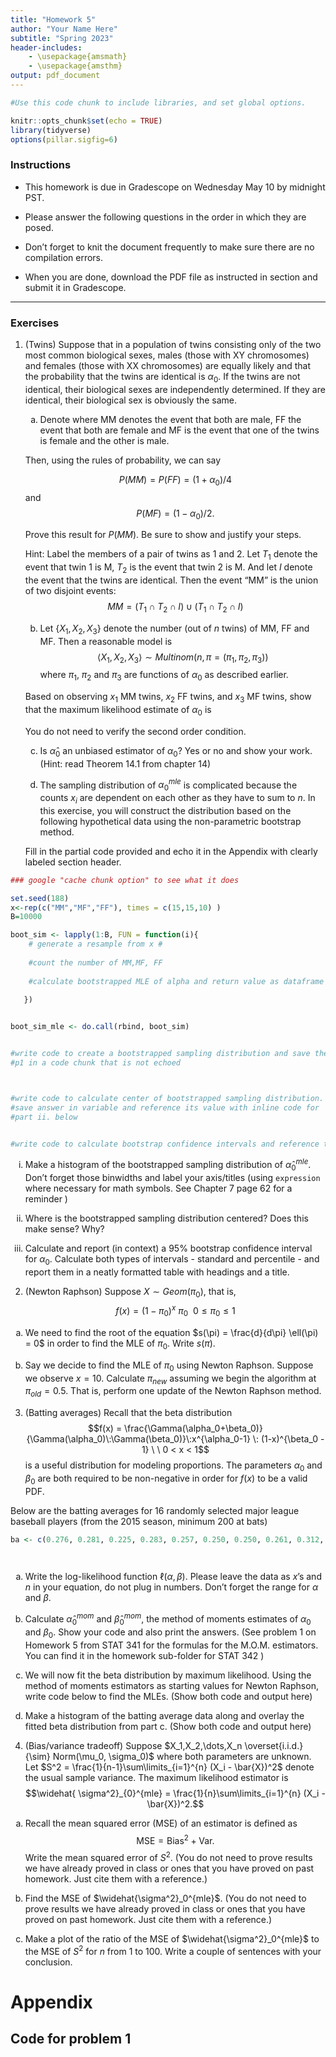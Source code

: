 ```yaml
---
title: "Homework 5"
author: "Your Name Here"
subtitle: "Spring 2023"
header-includes:
    - \usepackage{amsmath}
    - \usepackage{amsthm}
output: pdf_document
---
```


```r
#Use this code chunk to include libraries, and set global options.

knitr::opts_chunk$set(echo = TRUE)
library(tidyverse)
options(pillar.sigfig=6)

```

### Instructions

- This homework is due in Gradescope on Wednesday May 10 by midnight PST.

- Please answer the following questions in the order in which they are posed. 

- Don't forget to knit the document frequently to make sure there are no compilation errors. 

- When you are done, download the PDF file as instructed in section and submit it in Gradescope. 

* * *

### Exercises

1. (Twins) Suppose that in a population of twins consisting only of the two most common biological sexes\footnote{see \href{https://www.joshuakennon.com/the-six-common-biological-sexes-in-humans/}{here} for the six variations that are possible}, males (those with XY chromosomes) and females (those with XX chromosomes) are equally likely and that the probability that the twins are identical is $\alpha_0$. If the twins are not identical, their biological sexes are independently determined. If they are identical, their biological sex is obviously the same.
	
	a. Denote
	\begin{align*}
	\pi_1 &= P(MM),\\
	\pi_2 &= P(FF), \\
	\pi_3 &= P(MF).
	\end{align*}
	  where $\mbox{MM}$ denotes the event that both are male, $\mbox{FF}$ the event that both are female and $\mbox{MF}$ is the event that one of the twins is female and the other is male.
	
  	Then, using the rules of probability, we can say
	
	$$P(MM) = P(FF) = (1+\alpha_0)/4$$ and $$P(MF) = (1-\alpha_0)/2.$$
	 
	 Prove this result for $P(MM)$. Be sure to show and justify your steps. \textbf{Since I am basically setting up the problem formulation for you, we are going to assess mastery of the concepts.}
	
	Hint: Label the members of a pair of twins as 1 and 2. Let $T_1$ denote the event that twin 1 is M, $T_2$ is the event that twin 2 is M. And let $I$ denote the event that the twins are identical. Then the event "MM" is the union of two disjoint events: 
	$$MM = (T_1 \cap T_2 \cap I ) \cup (T_1 \cap T_2 \cap I)$$ 
	
	\emph{Review chapters 2 and 4 if you need a reminder}
	
	
	b. Let $\left\{X_1,X_2,X_3\right\}$ denote the number (out of $n$ twins) of $\mbox{MM}$, $\mbox{FF}$ and $\mbox{MF}$. Then a reasonable model is
	$$\langle X_1,X_2,X_3 \rangle \sim Multinom(n, \pi=(\pi_1,\pi_2,\pi_3) )$$
	where $\pi_1$, $\pi_2$ and $\pi_3$ are functions of $\alpha_0$ as described earlier.
	
	  Based on observing $x_1$ MM twins, $x_2$ FF twins, and $x_3$ MF twins, show that the maximum likelihood estimate of $\alpha_0$ is
\begin{eqnarray*}
\widehat{\alpha}_0^{mle} &=& (x_1+x_2-x_3)/n.
\end{eqnarray*}
	  
	  You do not need to verify the second order condition.
	
	c. Is $\widehat{\alpha}_0$ an unbiased estimator of $\alpha_0$? Yes or no and show your work.   (Hint: read Theorem 14.1 from chapter 14)
	
	d. The sampling distribution of $\alpha_0^{mle}$ is complicated because the counts $x_i$ are dependent on each other as they have to sum to $n$. In this exercise, you will construct the distribution based on the following hypothetical data using  the non-parametric  bootstrap method.  \begin{table}[h]
	\centering
   \begin{tabular}{ccc}
    MM & FF & MF \\ \hline
    10 & 15 & 15\\ \hline
   \end{tabular}
   \end{table}

   Fill in the partial code provided  and echo it in the Appendix with clearly labeled section header. 
   
```r

### google "cache chunk option" to see what it does

set.seed(188)
x<-rep(c("MM","MF","FF"), times = c(15,15,10) )
B=10000

boot_sim <- lapply(1:B, FUN = function(i){ 
    # generate a resample from x #  
    
    #count the number of MM,MF, FF
    
    #calculate bootstrapped MLE of alpha and return value as dataframe
    
   })


boot_sim_mle <- do.call(rbind, boot_sim)


#write code to create a bootstrapped sampling distribution and save the #figure to an object called p1 and display it in part i. below by typing 
#p1 in a code chunk that is not echoed



#write code to calculate center of bootstrapped sampling distribution.
#save answer in variable and reference its value with inline code for 
#part ii. below


#write code to calculate bootstrap confidence intervals and reference the end points using inline code for part iii. below
```
  
   i. Make a histogram of the bootstrapped sampling distribution of $\widehat{\alpha}_0^{mle}$.  Don't forget those binwidths and label your axis/titles (using `expression` where necessary for math symbols. See Chapter 7 page 62 for a reminder ) 



   ii. Where is the bootstrapped sampling distribution centered? Does this make sense? Why?

   iii. Calculate and report (in context) a 95\% bootstrap confidence interval for $\alpha_0$. Calculate both types of intervals - standard and percentile - and report them in a neatly formatted table with headings and a title.


2. (Newton Raphson) Suppose $X \sim Geom(\pi_0)$, that is,
$$f(x) = (1- \pi_0)^{x} \: \pi_0 \ \ 0 \leq \pi_0 \leq 1$$

a. We need to find the root of the equation $s(\pi) = \frac{d}{d\pi} \ell(\pi) = 0$ in order to find the MLE of $\pi_0$. Write $s(\pi)$.

b. Say we decide to find the MLE of $\pi_0$ using Newton Raphson. Suppose we observe $x = 10$. Calculate $\pi_{new}$ assuming we begin the algorithm at $\pi_{old} = 0.5$. That is, perform one update of the Newton Raphson method.

3. (Batting averages) Recall that the beta distribution 
$$f(x) = \frac{\Gamma(\alpha_0+\beta_0)}{\Gamma(\alpha_0)\:\Gamma(\beta_0)}\:x^{\alpha_0-1} \: (1-x)^{\beta_0 - 1} \ \ 0 < x < 1$$
is a useful distribution for modeling proportions. The parameters $\alpha_0$ and $\beta_0$ are both required to be non-negative in order for $f(x)$ to be a valid PDF. 

Below are the batting averages for 16 randomly selected major league baseball players (from the 2015 season, minimum 200 at bats)



```r
ba <- c(0.276, 0.281, 0.225, 0.283, 0.257, 0.250, 0.250, 0.261, 0.312, 0.259, 0.273, 0.222, 0.314, 0.271, 0.294, 0.268)

   
```

a. Write the log-likelihood function $\ell(\alpha, \beta)$. Please leave the data as $x$'s and $n$ in your equation, do not plug in numbers. Don't forget the range for $\alpha$ and $\beta$.

b. Calculate $\widehat{\alpha}_0^{mom}$ and $\widehat{\beta}_0^{mom}$, the method of moments estimates of $\alpha_0$ and $\beta_0$. Show your code and also print the answers. (See problem 1 on Homework 5 from STAT 341 for the formulas for the M.O.M. estimators. You can find it in the homework sub-folder for STAT 342 )

c. We will now fit the beta distribution by maximum likelihood. 
Using the method of moments estimators as starting values for Newton Raphson, write code below to find the MLEs. (Show both code and output here)


d. Make a histogram of the batting average data along and overlay the fitted beta distribution from part c. (Show both code and output here)

4. (Bias/variance tradeoff) Suppose $X_1,X_2,\dots,X_n \overset{i.i.d.}{\sim} Norm(\mu_0, \sigma_0)$ where both parameters are unknown. 
Let
$S^2 = \frac{1}{n-1}\sum\limits_{i=1}^{n} (X_i - \bar{X})^2$ denote the usual sample variance. The maximum likelihood estimator is
$$\widehat{ \sigma^2}_{0}^{mle} = \frac{1}{n}\sum\limits_{i=1}^{n} (X_i - \bar{X})^2.$$

a. Recall the mean squared error (MSE) of an estimator is defined as 
$$\mbox{MSE} = \mbox{Bias}^2 + \mbox{Var}.$$
Write the mean squared error of $S^2$. (You do not need to prove results we have already proved in class or ones that you have proved on past homework. Just cite them with a reference.)

b. Find the MSE of $\widehat{\sigma^2}_0^{mle}$. (You do not need to prove results we have already proved in class or ones that you have proved on past homework. Just cite them with a reference.)

c. Make a plot of the ratio of the MSE of $\widehat{\sigma^2}_0^{mle}$ to the MSE of $S^2$ for $n$ from 1 to 100. Write a couple of sentences with your conclusion.


# Appendix

## Code for problem 1

